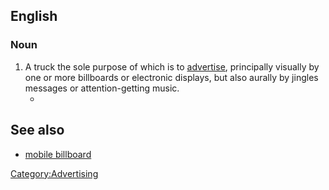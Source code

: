 ==English==

===Noun===
{{en-noun|sg=[[ad]] [[truck]]}}

# A truck the sole purpose of which is to [[advertise]], principally visually by one or more billboards or electronic displays, but also aurally by jingles messages or attention-getting music.
#*{{quote-book|title=Heaven Lake|page=449|author=John Dalton|year=2004|passage=An '''ad truck''' passed down the lane blaring out a shrill announcement for a new perfume and cosmetics line that would be available Saturday in the town's department store.}}

==See also==
*[[mobile billboard]]

[[Category:Advertising]]